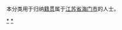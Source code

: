 {{Catnav|頁面分類|各種主題的頁面分類|依中国各省来作的分类|各地中国人|江苏人|南通人}}
{{Catnav|頁面分類|人物|各國人物|中国人|各地中国人|江苏人|南通人}}

本分类用于归纳[[籍贯|籍贯]]属于[[江苏省|江苏省]][[海门市|海门市]]的人士。

[[Category:南通人|*]]
[[Category:海门区|*]]